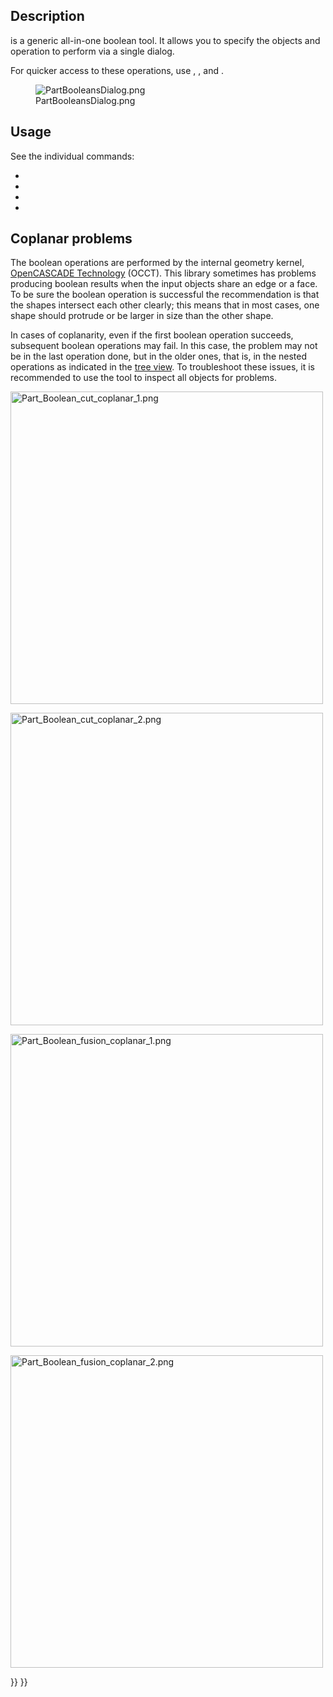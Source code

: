 <languages/>
<translate>

<!--T:5-->
{{Docnav
|[[Part_CompoundFilter|CompoundFilter]]
|[[Part_Cut|Cut]]
|[[Part_Workbench|Part]]
|IconL=Part_CompoundFilter.svg
|IconR=Part_Cut.svg
|IconC=Workbench_Part.svg
}}

<!--T:1-->
{{GuiCommand
|Name=Part Boolean
|MenuLocation=Part → Boolean → Boolean...
|Workbenches=[[Part_Workbench|Part]]
|SeeAlso=[[Part_Cut|Part Cut]], [[Part_Fuse|Part Fuse]], [[Part_Common|Part Common]], [[Part_Section|Part Section]]
}}

==Description== <!--T:2-->

<!--T:9-->
{{Button|[[File:Part_Boolean.svg|16px]] [[Part_Boolean|Part Boolean]]}} is a generic all-in-one boolean tool. It allows you to specify the objects and operation to perform via a single dialog.

<!--T:17-->
For quicker access to these operations, use {{Button|[[File:Part_Cut.svg|16px]] [[Part_Cut|Part Cut]]}}, {{Button|[[File:Part_Fuse.svg|16px]] [[Part_Fuse|Part Fuse]]}}, {{Button|[[File:Part_Common.svg|16px]] [[Part_Common|Part Common]]}} and {{Button|[[File:Part_Section.svg|16px]] [[Part_Section|Part Section]]}}.

<!--T:3-->
[[File:PartBooleansDialog.png]]

<!--T:18-->
{{Caption|Dialog to select objects and perform boolean operations with them.}}

==Usage== <!--T:10-->

<!--T:11-->
See the individual commands:
* {{Button|[[Image:Part_Cut.svg|16px]] [[Part_Cut|Part Cut]]}}
* {{Button|[[Image:Part_Fuse.svg|16px]] [[Part_Fuse|Part Fuse]]}}
* {{Button|[[Image:Part_Common.svg|16px]] [[Part_Common|Part Common]]}}
* {{Button|[[Image:Part_Section.svg|16px]] [[Part Section|Part Section]]}}

== Coplanar problems == <!--T:12-->

<!--T:13-->
The boolean operations are performed by the internal geometry kernel, [[OpenCASCADE|OpenCASCADE Technology]] (OCCT). This library sometimes has problems producing boolean results when the input objects share an edge or a face. To be sure the boolean operation is successful the recommendation is that the shapes intersect each other clearly; this means that in most cases, one shape should protrude or be larger in size than the other shape.

<!--T:14-->
In cases of coplanarity, even if the first boolean operation succeeds, subsequent boolean operations may fail. In this case, the problem may not be in the last operation done, but in the older ones, that is, in the nested operations as indicated in the [[Tree_view|tree view]]. To troubleshoot these issues, it is recommended to use the {{Button|[[File:Part_CheckGeometry.svg|16px]] [[Part_CheckGeometry|Part CheckGeometry]]}} tool to inspect all objects for problems.

</translate>
[[File:Part_Boolean_cut_coplanar_1.png|500px]]

[[File:Part_Boolean_cut_coplanar_2.png|500px]]
<translate>

<!--T:15-->
{{Caption|Left: shapes that share a face, a boolean cut may produce incorrect results. Right: shapes that intersect each other clearly, the boolean cut will be successful in most cases.}}

</translate>
[[File:Part_Boolean_fusion_coplanar_1.png|500px]]

[[File:Part_Boolean_fusion_coplanar_2.png|500px]]
<translate>

<!--T:16-->
{{Caption|Left: shapes that share a face, a boolean union may produce incorrect results. Right: shapes that intersect each other clearly, the boolean union will be successful in most cases.}}


<!--T:6-->
{{Docnav
|[[Part_CompoundFilter|CompoundFilter]]
|[[Part_Cut|Cut]]
|[[Part_Workbench|Part]]
|IconL=Part_CompoundFilter.svg
|IconR=Part_Cut.svg
|IconC=Workbench_Part.svg
}}

</translate>
{{Part_Tools_navi{{#translation:}}}}
{{Userdocnavi{{#translation:}}}}